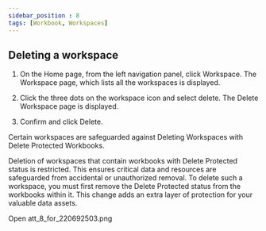 ```yaml
---
sidebar_position : 8
tags: [Workbook, Workspaces]
---
```


## Deleting a workspace

1.  On the Home page, from the left navigation panel, click Workspace. The Workspace page, which lists all the workspaces is displayed.
    
2.  Click the three dots on the workspace icon and select delete. The Delete Workspace page is displayed.
    
3.  Confirm and click Delete.
    

Certain workspaces are safeguarded against Deleting Workspaces with Delete Protected Workbooks.

Deletion of workspaces that contain workbooks with Delete Protected status  is restricted. This ensures critical data and resources are safeguarded from accidental or unauthorized removal. To delete such a workspace, you must first remove the Delete Protected status from the workbooks within it. This change adds an extra layer of protection for your valuable data assets.

Open att_8_for_220692503.png